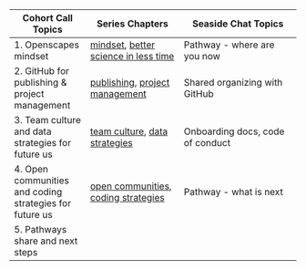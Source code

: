 Cohort Call Topics          | Series Chapters |      Seaside Chat Topics
------------------|----------------------|---------------------------
1. Openscapes mindset | [mindset](#mindset), [better science in less time](#bsilt) | Pathway - where are you now
2. GitHub for publishing & project management | [publishing](#github-pub), [project management](#github-issues) | Shared organizing with GitHub
3. Team culture and data strategies for future us | [team culture](#team-culture), [data strategies](#data-strategies) | Onboarding docs, code of conduct
4. Open communities and coding strategies for future us | [open communities](#communities), [coding strategies](#coding-strategies) | Pathway - what is next
5. Pathways share and next steps |  | 
